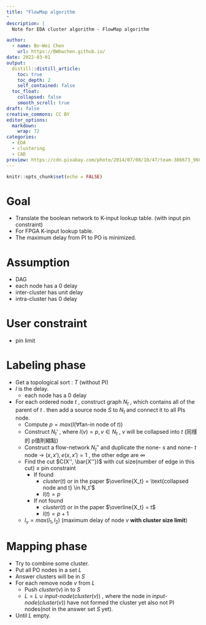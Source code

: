 ```yaml
---
title: "FlowMap algorithm
"
description: |
  Note for EDA cluster algorithm - FlowMap algorithm

author:
  - name: Bo-Wei Chen
    url: https://BWbwchen.github.io/
date: 2022-03-01
output:
  distill::distill_article:
    toc: true
    toc_depth: 2
    self_contained: false
  toc_float: 
    collapsed: false
    smooth_scroll: true
draft: false
creative_commons: CC BY
editor_options: 
  markdown: 
    wrap: 72
categories:
  - EDA
  - clustering
  - CAD
preview: https://cdn.pixabay.com/photo/2014/07/08/10/47/team-386673_960_720.jpg
---
```



```r
knitr::opts_chunk$set(echo = FALSE)
```

# Goal
- Translate the boolean network to K-input lookup table. (with input pin constraint)
- For FPGA K-input lookup table.
- The maximum delay from PI to PO is minimized.

# Assumption
- DAG
- each node has a 0 delay
- inter-cluster has unit delay
- intra-cluster has 0 delay

# User constraint
- pin limit

# Labeling phase
- Get a topological sort : $T$ (without PI)
- $l$ is the delay.
	- each node has a 0 delay
- For each ordered node $t$ , construct graph $N_t$ , which contains all of the parent of $t$ . then add a source node $S$ to $N_t$ and connect it to all PIs node.
	- Compute $p = max(l(\forall \text{fan-in node of }t))$
	- Construct $N_t '$ , where $l(v) = p, v \in N_t$ , $v$ will be collapsed into $t$ (同樣的 p值則縮點)
	- Construct a flow-network $N_t''$ and duplicate the none- $s$ and none- $t$ node -> $(x, x'), e(x, x') = 1$ , the other edge are $\infty$
	- Find the cut $C(X'', \bar{X''})$ with cut size(number of edge in this cut) $\leq$ pin constraint
		- If found
			- $cluster(t)$ or in the paper $\overline{X_t} = \text{collapsed node and t} \in N_t'$
			- $l(t) = p$
		- If not found
			- $cluster(t)$ or in the paper $\overline{X_t} = t$
			- $l(t) = p + 1$
	- $l_v = max(l_1, l_2)$ (maximum delay of node $v$ **with cluster size limit**)

# Mapping phase
- Try to combine some cluster.
- Put all PO nodes in a set $L$
- Answer clusters will be in $S$
- For each remove node $v$ from $L$
	- Push $cluster(v)$ in to $S$
	- $L = L \cup input \text{-} node(cluster(v))$ , where the node in $input \text{-} node(cluster(v))$ have not formed the cluster yet also not PI nodes(not in the answer set $S$ yet).
- Until $L$ empty.


